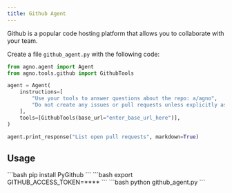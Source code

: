 ```yaml
---
title: Github Agent
---
```


Github is a popular code hosting platform that allows you to collaborate with your team.

Create a file `github_agent.py` with the following code:

```python github_agent.py
from agno.agent import Agent
from agno.tools.github import GithubTools

agent = Agent(
    instructions=[
        "Use your tools to answer questions about the repo: a/agno",
        "Do not create any issues or pull requests unless explicitly asked to do so",
    ],
    tools=[GithubTools(base_url="enter_base_url_here")],
)

agent.print_response("List open pull requests", markdown=True)
```

## Usage

<Steps>
  <Snippet file="create-venv-step.mdx" />

  <Step title="Install libraries">
    ```bash
    pip install PyGithub
    ```
  </Step>

  <Step title="Set environment variables">
    ```bash
    export GITHUB_ACCESS_TOKEN=****
    ```
  </Step>

  <Step title="Run the agent">
    ```bash
    python github_agent.py
    ```
  </Step>
</Steps>
